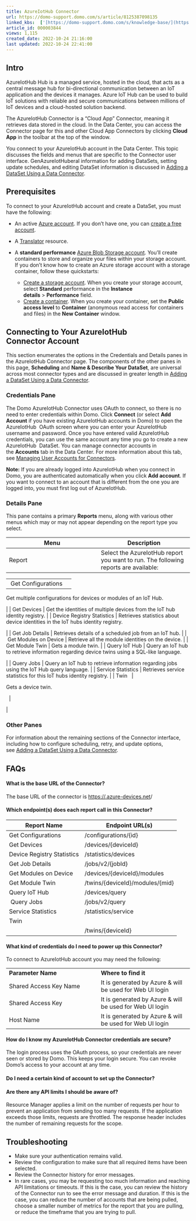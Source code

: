 ```yaml
---
title: AzureIotHub Connector
url: https://domo-support.domo.com/s/article/8125387098135
linked_kbs:  ['[https://domo-support.domo.com/s/knowledge-base/](https://domo-support.domo.com/s/knowledge-base/)', '[https://domo-support.domo.com/s/](https://domo-support.domo.com/s/)', '[https://domo-support.domo.com/s/topic/0TO5w000000ZammGAC](https://domo-support.domo.com/s/topic/0TO5w000000ZammGAC)', '[https://domo-support.domo.com/s/topic/0TO5w000000ZanLGAS](https://domo-support.domo.com/s/topic/0TO5w000000ZanLGAS)', '[https://domo-support.domo.com/s/topic/0TO5w000000ZaojGAC](https://domo-support.domo.com/s/topic/0TO5w000000ZaojGAC)', '[https://domo-support.domo.com/s/article/360042926274](https://domo-support.domo.com/s/article/360042926274)', '[https://domo-support.domo.com/s/article/360042926054](https://domo-support.domo.com/s/article/360042926054)', '[https://domo-support.domo.com/s/article/8125387098135](https://domo-support.domo.com/s/article/8125387098135)', '[https://domo-support.domo.com/s/topic/0TO5w000000ZaojGAC/database-connectors](https://domo-support.domo.com/s/topic/0TO5w000000ZaojGAC/database-connectors)', '[https://domo-support.domo.com/s/article/360043429933](https://domo-support.domo.com/s/article/360043429933)', '[https://domo-support.domo.com/s/article/360043429953](https://domo-support.domo.com/s/article/360043429953)', '[https://domo-support.domo.com/s/article/360042925494](https://domo-support.domo.com/s/article/360042925494)', '[https://domo-support.domo.com/s/article/4408174643607](https://domo-support.domo.com/s/article/4408174643607)', '[https://domo-support.domo.com/s/article/360043429913](https://domo-support.domo.com/s/article/360043429913)', '[https://domo-support.domo.com/s/login/](https://domo-support.domo.com/s/login/)']
article_id: 000003844
views: 1,115
created_date: 2022-10-24 21:16:00
last updated: 2022-10-24 22:41:00
---
```




Intro
-----


AzureIotHub Hub is a managed service, hosted in the cloud, that acts as a central message hub for bi-directional communication between an IoT application and the devices it manages. Azure IoT Hub can be used to build IoT solutions with reliable and secure communications between millions of IoT devices and a cloud-hosted solution backend.


The AzureIotHub Connector is a "Cloud App" Connector, meaning it retrieves data stored in the cloud. In the Data Center, you can access the Connector page for this and other Cloud App Connectors by clicking **Cloud App** in the toolbar at the top of the window.


You connect to your AzureIotHub account in the Data Center. This topic discusses the fields and menus that are specific to the Connector user interface. GenAzureIotHuberal information for adding DataSets, setting update schedules, and editing DataSet information is discussed in [Adding a DataSet Using a Data Connector](/s/article/360042926274).


Prerequisites
-------------


To connect to your AzureIotHub account and create a DataSet, you must have the following:


* An active [Azure account](https://azure.microsoft.com/free/cognitive-services/). If you don't have one, you can [create a free account](https://azure.microsoft.com/free/).
* A [Translator](https://portal.azure.com/#create/Microsoft.CognitiveServicesTextTranslation) resource.
* A **standard performance** [Azure Blob Storage account](https://portal.azure.com/#create/Microsoft.StorageAccount-ARM). You'll create containers to store and organize your files within your storage account. If you don't know how to create an Azure storage account with a storage container, follow these quickstarts:


	+ [Create a storage account](https://docs.microsoft.com/en-us/azure/storage/common/storage-account-create). When you create your storage account, select **Standard** performance in the **Instance details** > **Performance** field.
	+ [Create a container](https://docs.microsoft.com/en-us/azure/storage/blobs/storage-quickstart-blobs-portal#create-a-container). When you create your container, set the **Public access level** to **Container** (anonymous read access for containers and files) in the **New Container** window.


Connecting to Your AzureIotHub Connector Account
------------------------------------------------


This section enumerates the options in the Credentials and Details panes in the AzureIotHub Connector page. The components of the other panes in this page, **Scheduling** and **Name & Describe Your DataSet**, are universal across most connector types and are discussed in greater length in [Adding a DataSet Using a Data Connector](/s/article/360042926274).


### Credentials Pane


The Domo AzureIotHub Connector uses OAuth to connect, so there is no need to enter credentials within Domo. Click **Connect** (or select **Add Account** if you have existing AzureIotHub accounts in Domo) to open the AzureIotHub  OAuth screen where you can enter your AzureIotHub username and password. Once you have entered valid AzureIotHub credentials, you can use the same account any time you go to create a new AzureIotHub  DataSet. You can manage connector accounts in the **Accounts** tab in the Data Center. For more information about this tab, see [Managing User Accounts for Connectors](/s/article/360042926054).







**Note:** If you are already logged into AzureIotHub when you connect in Domo, you are authenticated automatically when you click **Add account**. If you want to connect to an account that is different from the one you are logged into, you must first log out of AzureIotHub. 



### Details Pane


This pane contains a primary **Reports** menu, along with various other menus which may or may not appear depending on the report type you select.




| Menu | Description |
| --- | --- |
| Report | Select the AzureIotHub report you want to run. The following reports are available:

|  |  |
| --- | --- |
|  Get Configurations | 
Get multiple configurations for devices or modules of an IoT Hub.

 |
| Get Devices | Get the identities of multiple devices from the IoT hub identity registry. |
| Device Registry Statistics | 
Retrieves statistics about device identities in the IoT hubs identity registry.

 |
| Get Job Details | Retrieves details of a scheduled job from an IoT hub. |
|  Get Modules on Device | Retrieve all the module identities on the device. |
| Get Module Twin | Gets a module twin. |
| Query IoT Hub | 
Query an IoT hub to retrieve information regarding device twins using a SQL-like language.

 |
| Query Jobs | 
Query an IoT hub to retrieve information regarding jobs using the IoT Hub query language.
 |
| Service Statistics | Retrieves service statistics for this IoT hubs identity registry. |
| Twin
  | 






Gets a device twin.







  |

 |


### Other Panes


For information about the remaining sections of the Connector interface, including how to configure scheduling, retry, and update options, see [Adding a DataSet Using a Data Connector](/s/article/360042926274).


FAQs
----


#### What is the base URL of the Connector?


The base URL of the connector is [https://<fully-qualified-iothubname>.azure-devices.net](https://fully-qualified-iothubname.azure-devices.net/)/


#### Which endpoint(s) does each report call in this Connector?




| Report Name | Endpoint URL(s) |
| --- | --- |
| Get Configurations | /configurations/{id} |
| Get Devices | /devices/{deviceId} |
| Device Registry Statistics | /statistics/devices |
| Get Job Details | /jobs/v2/{jobId} |
| Get Modules on Device | /devices/{deviceId}/modules |
| Get Module Twin | /twins/{deviceId}/modules/{mid} |
| Query IoT Hub | /devices/query |
|  Query Jobs | /jobs/v2/query |
| Service Statistics | /statistics/service |
| Twin
  | /twins/{deviceId} |


#### What kind of credentials do I need to power up this Connector?


To connect to AzureIotHub account you may need the following:




|  |  |
| --- | --- |
| **Parameter Name** | **Where to find it** |
| Shared Access Key Name | It is generated by Azure & will be used for Web UI login |
| Shared Access Key | It is generated by Azure & will be used for Web UI login |
| Host Name | It is generated by Azure & will be used for Web UI login |


#### How do I know my AzureIotHub Connector credentials are secure?


The login process uses the OAuth process, so your credentials are never seen or stored by Domo. This keeps your login secure. You can revoke Domo's access to your account at any time.


#### Do I need a certain kind of account to set up the Connector?


#### Are there any API limits I should be aware of?


Resource Manager applies a limit on the number of requests per hour to prevent an application from sending too many requests. If the application exceeds those limits, requests are throttled. The response header includes the number of remaining requests for the scope.


Troubleshooting
---------------


* Make sure your authentication remains valid.
* Review the configuration to make sure that all required items have been selected.
* Review the Connector history for error messages.
* In rare cases, you may be requesting too much information and reaching API limitations or timeouts. If this is the case, you can review the history of the Connector run to see the error message and duration. If this is the case, you can reduce the number of accounts that are being pulled, choose a smaller number of metrics for the report that you are pulling, or reduce the timeframe that you are trying to pull.
